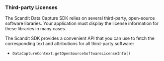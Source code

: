 ### Third-party Licenses

The Scandit Data Capture SDK relies on several third-party, open-source software libraries. Your application must display the license information for these libraries in many cases.

The Scandit SDK provides a convenient API that you can use to fetch the corresponding text and attributions for all third-party software:

- `DataCaptureContext.getOpenSourceSoftwareLicenseInfo()`